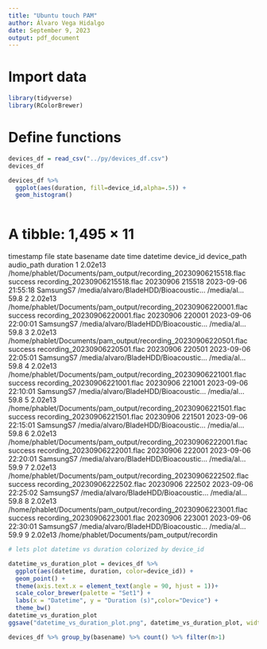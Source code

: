 ```yaml
---
title: "Ubuntu touch PAM"
author: Álvaro Vega Hidalgo
date: September 9, 2023
output: pdf_document
---
```


# Import data
```r
library(tidyverse)
library(RColorBrewer)
```

# Define functions
```r
devices_df = read_csv("../py/devices_df.csv")
devices_df
```

```r
devices_df %>% 
  ggplot(aes(duration, fill=device_id,alpha=.5)) +
  geom_histogram()
  
```
# A tibble: 1,495 × 11
   timestamp file                                                             state   basename                          date time   datetime            device_id device_path                         audio_path duration
       <dbl> <chr>                                                            <chr>   <chr>                            <dbl> <chr>  <dttm>              <chr>     <chr>                               <chr>         <dbl>
 1   2.02e13 /home/phablet/Documents/pam_output/recording_20230906215518.flac success recording_20230906215518.flac 20230906 215518 2023-09-06 21:55:18 SamsungS7 /media/alvaro/BladeHDD/Bioacoustic… /media/al…     59.8
 2   2.02e13 /home/phablet/Documents/pam_output/recording_20230906220001.flac success recording_20230906220001.flac 20230906 220001 2023-09-06 22:00:01 SamsungS7 /media/alvaro/BladeHDD/Bioacoustic… /media/al…     59.8
 3   2.02e13 /home/phablet/Documents/pam_output/recording_20230906220501.flac success recording_20230906220501.flac 20230906 220501 2023-09-06 22:05:01 SamsungS7 /media/alvaro/BladeHDD/Bioacoustic… /media/al…     59.8
 4   2.02e13 /home/phablet/Documents/pam_output/recording_20230906221001.flac success recording_20230906221001.flac 20230906 221001 2023-09-06 22:10:01 SamsungS7 /media/alvaro/BladeHDD/Bioacoustic… /media/al…     59.8
 5   2.02e13 /home/phablet/Documents/pam_output/recording_20230906221501.flac success recording_20230906221501.flac 20230906 221501 2023-09-06 22:15:01 SamsungS7 /media/alvaro/BladeHDD/Bioacoustic… /media/al…     59.8
 6   2.02e13 /home/phablet/Documents/pam_output/recording_20230906222001.flac success recording_20230906222001.flac 20230906 222001 2023-09-06 22:20:01 SamsungS7 /media/alvaro/BladeHDD/Bioacoustic… /media/al…     59.9
 7   2.02e13 /home/phablet/Documents/pam_output/recording_20230906222502.flac success recording_20230906222502.flac 20230906 222502 2023-09-06 22:25:02 SamsungS7 /media/alvaro/BladeHDD/Bioacoustic… /media/al…     59.8
 8   2.02e13 /home/phablet/Documents/pam_output/recording_20230906223001.flac success recording_20230906223001.flac 20230906 223001 2023-09-06 22:30:01 SamsungS7 /media/alvaro/BladeHDD/Bioacoustic… /media/al…     59.9
 9   2.02e13 /home/phablet/Documents/pam_output/recordin
```r
# lets plot datetime vs duration colorized by device_id

datetime_vs_duration_plot = devices_df %>% 
  ggplot(aes(datetime, duration, color=device_id)) +
  geom_point() +
  theme(axis.text.x = element_text(angle = 90, hjust = 1))+
  scale_color_brewer(palette = "Set1") +
  labs(x = "Datetime", y = "Duration (s)",color="Device") + 
  theme_bw()
datetime_vs_duration_plot
ggsave("datetime_vs_duration_plot.png", datetime_vs_duration_plot, width=10, height=7)

```

```r
devices_df %>% group_by(basename) %>% count() %>% filter(n>1)

```

```r

```